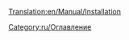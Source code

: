 [[Translation:en/Manual/Installation]]

{{en/Bilingual box| Ru
| Коллекция страниц, которая помогает установке OpenTTD.
| Collection of pages that aid installation of OpenTTD.}}


[[Category:ru/Оглавление]]